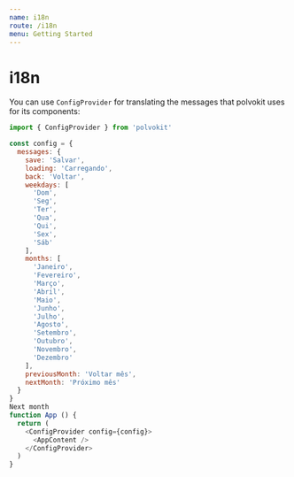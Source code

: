 ```yaml
---
name: i18n
route: /i18n
menu: Getting Started
---
```


# i18n

You can use `ConfigProvider` for translating the messages that polvokit
uses for its components:

```js
import { ConfigProvider } from 'polvokit'

const config = {
  messages: {
    save: 'Salvar',
    loading: 'Carregando',
    back: 'Voltar',
    weekdays: [
      'Dom',
      'Seg',
      'Ter',
      'Qua',
      'Qui',
      'Sex',
      'Sáb'
    ],
    months: [
      'Janeiro',
      'Fevereiro',
      'Março',
      'Abril',
      'Maio',
      'Junho',
      'Julho',
      'Agosto',
      'Setembro',
      'Outubro',
      'Novembro',
      'Dezembro'
    ],
    previousMonth: 'Voltar mês',
    nextMonth: 'Próximo mês'
  }
}
Next month
function App () {
  return (
    <ConfigProvider config={config}>
      <AppContent />
    </ConfigProvider>
  )
}
```
